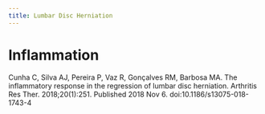 ```yaml
---
title: Lumbar Disc Herniation
---
```




# Inflammation

:::{.callout-note}
Cunha C, Silva AJ, Pereira P, Vaz R, Gonçalves RM, Barbosa MA. The inflammatory response in the regression of lumbar disc herniation. Arthritis Res Ther. 2018;20(1):251. Published 2018 Nov 6. doi:10.1186/s13075-018-1743-4
:::